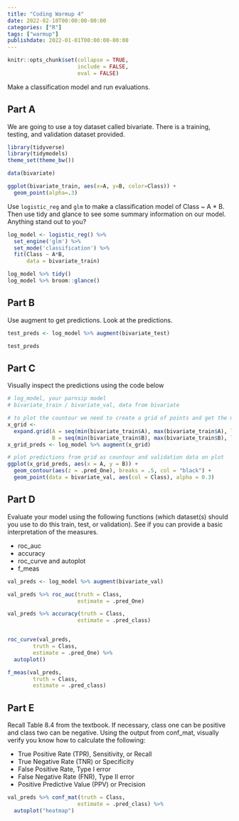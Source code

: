 ```yaml
---
title: "Coding Warmup 4"
date: 2022-02-10T00:00:00-00:00
categories: ["R"]
tags: ["warmup"]
publishdate: 2022-01-01T00:00:00-00:00
---
```


```r
knitr::opts_chunk$set(collapse = TRUE,
                      include = FALSE,
                      eval = FALSE)


```

Make a classification model and run evaluations.

## Part A

We are going to use a toy dataset called bivariate. There is a training, testing, and validation dataset provided.

```r
library(tidyverse)
library(tidymodels)
theme_set(theme_bw())

data(bivariate)

ggplot(bivariate_train, aes(x=A, y=B, color=Class)) +
  geom_point(alpha=.3)

```

Use `logistic_reg` and `glm` to make a classification model of Class ~ A * B. Then use tidy and glance to see some summary information on our model. Anything stand out to you?

```r
log_model <- logistic_reg() %>%
  set_engine('glm') %>%
  set_mode('classification') %>%
  fit(Class ~ A*B,
      data = bivariate_train)

log_model %>% tidy()
log_model %>% broom::glance()
```

## Part B

Use augment to get predictions. Look at the predictions.

```r
test_preds <- log_model %>% augment(bivariate_test)

test_preds 
```

## Part C

Visually inspect the predictions using the code below

```r
# log_model, your parnsip model
# bivariate_train / bivariate_val, data from bivariate

# to plot the countour we need to create a grid of points and get the model prediction at each point
x_grid <-
  expand.grid(A = seq(min(bivariate_train$A), max(bivariate_train$A), length.out = 100),
              B = seq(min(bivariate_train$B), max(bivariate_train$B), length.out = 100))
x_grid_preds <- log_model %>% augment(x_grid)

# plot predictions from grid as countour and validation data on plot
ggplot(x_grid_preds, aes(x = A, y = B)) + 
  geom_contour(aes(z = .pred_One), breaks = .5, col = "black") + 
  geom_point(data = bivariate_val, aes(col = Class), alpha = 0.3)
```

## Part D

Evaluate your model using the following functions (which dataset(s) should you use to do this train, test, or validation). See if you can provide a basic interpretation of the measures.

- roc_auc
- accuracy
- roc_curve and autoplot
- f_meas

```r
val_preds <- log_model %>% augment(bivariate_val)

val_preds %>% roc_auc(truth = Class,
                      estimate = .pred_One)

val_preds %>% accuracy(truth = Class,
                      estimate = .pred_class)


roc_curve(val_preds,
        truth = Class,
        estimate = .pred_One) %>%
  autoplot()

f_meas(val_preds,
        truth = Class,
        estimate = .pred_class) 
```

## Part E

Recall Table 8.4 from the textbook. If necessary, class one can be positive and class two can be negative. Using the output from conf_mat, visually verify you know how to calculate the following:

- True Positive Rate (TPR), Sensitivity, or Recall
- True Negative Rate (TNR) or Specificity
- False Positive Rate, Type I error
- False Negative Rate (FNR), Type II error
- Positive Predictive Value (PPV) or Precision

```r
val_preds %>% conf_mat(truth = Class,
                      estimate = .pred_class) %>%
  autoplot("heatmap")
```


